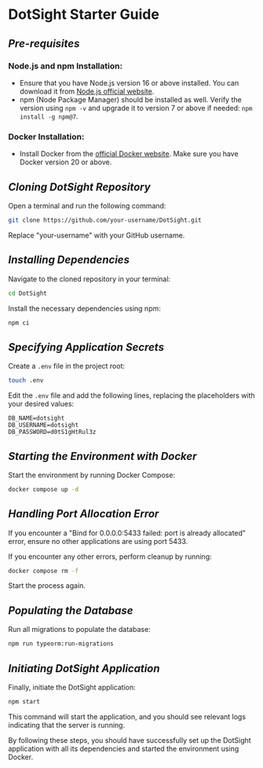 # DotSight Starter Guide

## *Pre-requisites*

### Node.js and npm Installation:
   - Ensure that you have Node.js version 16 or above installed. You can download it from [Node.js official website](https://nodejs.org/).
   - npm (Node Package Manager) should be installed as well. Verify the version using `npm -v` and upgrade it to version 7 or above if needed: `npm install -g npm@7`.

### Docker Installation:
   - Install Docker from the [official Docker website](https://www.docker.com/get-started). Make sure you have Docker version 20 or above.

## *Cloning DotSight Repository*

Open a terminal and run the following command:

```bash
git clone https://github.com/your-username/DotSight.git
```

Replace "your-username" with your GitHub username.

## *Installing Dependencies*

Navigate to the cloned repository in your terminal:

```bash
cd DotSight
```

Install the necessary dependencies using npm:

```bash
npm ci
```

## *Specifying Application Secrets*

Create a `.env` file in the project root:

```bash
touch .env
```

Edit the `.env` file and add the following lines, replacing the placeholders with your desired values:

```plaintext
DB_NAME=dotsight
DB_USERNAME=dotsight
DB_PASSWORD=d0tS1gHtRul3z
```

## *Starting the Environment with Docker*

Start the environment by running Docker Compose:

```bash
docker compose up -d
```

## *Handling Port Allocation Error*

If you encounter a "Bind for 0.0.0.0:5433 failed: port is already allocated" error, ensure no other applications are using port 5433.

If you encounter any other errors, perform cleanup by running:

```bash
docker compose rm -f
```

Start the process again.

## *Populating the Database*

Run all migrations to populate the database:

```bash
npm run typeorm:run-migrations
```

## *Initiating DotSight Application*

Finally, initiate the DotSight application:

```bash
npm start
```

This command will start the application, and you should see relevant logs indicating that the server is running.

By following these steps, you should have successfully set up the DotSight application with all its dependencies and started the environment using Docker.